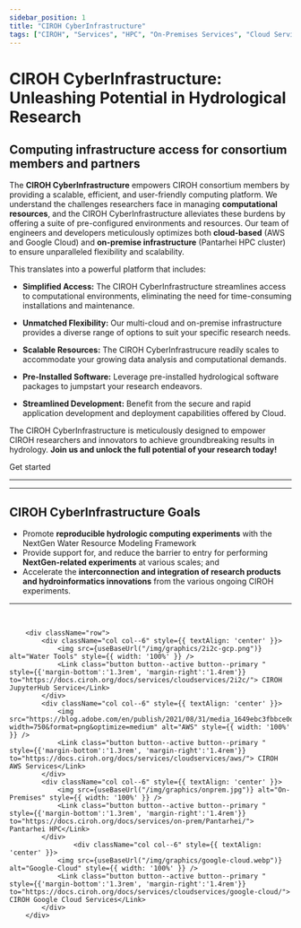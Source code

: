 ```yaml
---
sidebar_position: 1
title: "CIROH CyberInfrastructure"
tags: ["CIROH", "Services", "HPC", "On-Premises Services", "Cloud Services"]
---
```



# CIROH CyberInfrastructure: Unleashing Potential in Hydrological Research
## Computing infrastructure access for consortium members and partners 

			
The <strong>CIROH CyberInfrastructure</strong> empowers CIROH consortium members by providing a scalable, efficient, and user-friendly computing platform. We understand the challenges researchers face in managing <strong>computational resources</strong>, and the CIROH CyberInfrastructure alleviates these burdens by offering a suite of pre-configured environments and resources. Our team of engineers and developers meticulously optimizes both <strong>cloud-based</strong> (AWS and Google Cloud) and <strong>on-premise infrastructure</strong> (Pantarhei HPC cluster) to ensure unparalleled flexibility and scalability.

This translates into a powerful platform that includes:

*   **Simplified Access:** The CIROH CyberInfrastructure streamlines access to computational environments, eliminating the need for time-consuming installations and maintenance.
    
*   **Unmatched Flexibility:** Our multi-cloud and on-premise infrastructure provides a diverse range of options to suit your specific research needs.
    
*   **Scalable Resources:** The CIROH CyberInfrastrucure readily scales to accommodate your growing data analysis and computational demands.
    
*   **Pre-Installed Software:** Leverage pre-installed hydrological software packages to jumpstart your research endeavors.
    
*   **Streamlined Development:** Benefit from the secure and rapid application development and deployment capabilities offered by Cloud.
    

The CIROH CyberInfrastructure is meticulously designed to empower CIROH researchers and innovators to achieve groundbreaking results in hydrology. <strong>Join us and unlock the full potential of your research today!</strong>

<Link class="button button--active button--primary" style={{'margin-right':'1.3rem','margin-bottom':'1.3rem'}} to="/docs/services/access/">Get started</Link>

---

<div style= {{ display: 'flex', justifyContent: 'center', alignItems: 'center' }}>
	<div className="col col--8" style={{ textAlign: 'center' }}>
		<VideoPlayer url="https://youtu.be/zE3uFvDCSs4" />
	</div>
</div>

---

## CIROH CyberInfrastructure Goals

* Promote **reproducible hydrologic computing experiments** with the NextGen Water Resource Modeling Framework
* Provide support for, and reduce the barrier to entry for performing **NextGen-related experiments** at various scales; and
* Accelerate the **interconnection and integration of research products and hydroinformatics innovations** from the various ongoing CIROH experiments.
<!--
## Attribution

If your work makes use of CIROH Cyberinfrastructure, please include the following acknowledgement:
> This work used *(HPC/on-premises/Cloud)* cyberinfrastructure resources supported by the Cooperative Institute for Research to Operations in Hydrology (CIROH) at the Alabama Water Institute at the University of Alabama.
-->
---

<br />
         	
		<div className="row">
			<div className="col col--6" style={{ textAlign: 'center' }}>
				<img src={useBaseUrl("/img/graphics/2i2c-gcp.png")} alt="Water Tools" style={{ width: '100%' }} />
				<Link class="button button--active button--primary " style={{'margin-bottom':'1.3rem', 'margin-right':'1.4rem'}} to="https://docs.ciroh.org/docs/services/cloudservices/2i2c/"> CIROH JupyterHub Service</Link>
			</div>		
			<div className="col col--6" style={{ textAlign: 'center' }}>
				<img src="https://blog.adobe.com/en/publish/2021/08/31/media_1649ebc3fbbce0df508081913819d491fc3f7c7a9.png?width=750&format=png&optimize=medium" alt="AWS" style={{ width: '100%' }} />
				<Link class="button button--active button--primary " style={{'margin-bottom':'1.3rem', 'margin-right':'1.4rem'}} to="https://docs.ciroh.org/docs/services/cloudservices/aws/"> CIROH AWS Services</Link>
			</div>
            <div className="col col--6" style={{ textAlign: 'center' }}>
				<img src={useBaseUrl("/img/graphics/onprem.jpg")} alt="On-Premises" style={{ width: '100%' }} />
				<Link class="button button--active button--primary " style={{'margin-bottom':'1.3rem', 'margin-right':'1.4rem'}} to="https://docs.ciroh.org/docs/services/on-prem/Pantarhei/"> Pantarhei HPC</Link>
			</div>
            		<div className="col col--6" style={{ textAlign: 'center' }}>
				<img src={useBaseUrl("/img/graphics/google-cloud.webp")} alt="Google-Cloud" style={{ width: '100%' }} />
				<Link class="button button--active button--primary " style={{'margin-bottom':'1.3rem', 'margin-right':'1.4rem'}} to="https://docs.ciroh.org/docs/services/cloudservices/google-cloud/"> CIROH Google Cloud Services</Link>
			</div>
		</div>

